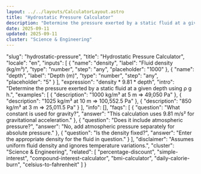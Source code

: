 ```yaml
---
layout: ../../layouts/CalculatorLayout.astro
title: "Hydrostatic Pressure Calculator"
description: "Determine the pressure exerted by a static fluid at a given depth using ρ g h."
date: 2025-09-11
updated: 2025-09-11
cluster: "Science & Engineering"
---
```


  "slug": "hydrostatic-pressure",
  "title": "Hydrostatic Pressure Calculator",
  "locale": "en",
  "inputs": [
    {
      "name": "density",
      "label": "Fluid density (kg/m³)",
      "type": "number",
      "step": "any",
      "placeholder": "1000"
    },
    {
      "name": "depth",
      "label": "Depth (m)",
      "type": "number",
      "step": "any",
      "placeholder": "5"
    }
  ],
  "expression": "density * 9.81 * depth",
  "intro": "Determine the pressure exerted by a static fluid at a given depth using ρ g h.",
  "examples": [
    {
      "description": "1000 kg/m³ at 5 m ⇒ 49,050 Pa"
    },
    {
      "description": "1025 kg/m³ at 10 m ⇒ 100,552.5 Pa"
    },
    {
      "description": "850 kg/m³ at 3 m ⇒ 25,011.5 Pa"
    }
  ],
  "info": [],
  "faqs": [
    {
      "question": "What constant is used for gravity?",
      "answer": "This calculation uses 9.81 m/s² for gravitational acceleration."
    },
    {
      "question": "Does it include atmospheric pressure?",
      "answer": "No, add atmospheric pressure separately for absolute pressure."
    },
    {
      "question": "Is the density fixed?",
      "answer": "Enter the appropriate density for the fluid in question."
    }
  ],
  "disclaimer": "Assumes uniform fluid density and ignores temperature variations.",
  "cluster": "Science & Engineering",
  "related": [
    "percentage-discount",
    "simple-interest",
    "compound-interest-calculator",
    "bmi-calculator",
    "daily-calorie-burn",
    "celsius-to-fahrenheit"
  ]
}

<Calculator schema={schema} />
